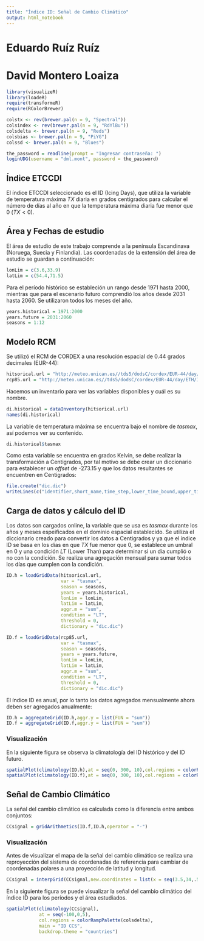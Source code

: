 ```yaml
---
title: "Índice ID: Señal de Cambio Climático"
output: html_notebook
---
```


# Eduardo Ruíz Ruíz
# David Montero Loaiza

```r
library(visualizeR)
library(loadeR)
require(transformeR)
require(RColorBrewer)
```

```r
colstx <- rev(brewer.pal(n = 9, "Spectral"))
colsindex <- rev(brewer.pal(n = 9, "RdYlBu"))
colsdelta <- brewer.pal(n = 9, "Reds")
colsbias <- brewer.pal(n = 9, "PiYG")
colssd <- brewer.pal(n = 9, "Blues")
```

```r
the_password = readline(prompt = "Ingresar contraseña: ")
loginUDG(username = "dml.mont", password = the_password)
```

## Índice ETCCDI

El índice ETCCDI seleccionado es el ID (Icing Days), que utiliza la variable de temperatura máxima $TX$ diaria en grados centigrados para calcular el número de días al año en que la temperatura máxima diaria fue menor que 0 ($TX<0$).

## Área y Fechas de estudio

El área de estudio de este trabajo comprende a la península Escandinava (Noruega, Suecia y Finlandia). Las coordenadas de la extensión del área de estudio se guardan a continuación:

```r
lonLim = c(3.6,33.9)
latLim = c(54.4,71.5)
```

Para el período histórico se estableción un rango desde 1971 hasta 2000, mientras que para el escenario futuro comprendió los años desde 2031 hasta 2060. Se utilizaron todos los meses del año.

```r
years.historical = 1971:2000
years.future = 2031:2060
seasons = 1:12
```

## Modelo RCM

Se utilizó el RCM de CORDEX a una resolución espacial de 0.44 grados decimales (EUR-44):

```r
hitsorical.url = "http://meteo.unican.es//tds5/dodsC/cordex/EUR-44/day/ETH/ICHEC-EC-EARTH_historical_r12i1p1_CCLM5-0-6_v1_day.ncml"
rcp85.url = "http://meteo.unican.es//tds5/dodsC/cordex/EUR-44/day/ETH/ICHEC-EC-EARTH_rcp85_r12i1p1_CCLM5-0-6_v1_day.ncml"
```

Hacemos un inventario para ver las variables disponibles y cuál es su nombre.

```r
di.historical = dataInventory(hitsorical.url)
names(di.historical)
```

La variable de temperatura máxima se encuentra bajo el nombre de *tasmax*, así podemos ver su contenido.

```r
di.historical$tasmax
```

Como esta variable se encuentra en grados Kelvin, se debe realizar la transformación a Centigrados, por tal motivo se debe crear un diccionario para establecer un *offset* de -273.15 y que los datos resultantes se encuentren en Centigrados:

```r
file.create("dic.dic")
writeLines(c("identifier,short_name,time_step,lower_time_bound,upper_time_bound,cell_metod,offset,scale,deaccum,derived,interface","tasmax,tasmax,24h,0,24,max,-273.15,1,0,0,"), "dic.dic")
```

## Carga de datos y cálculo del ID

Los datos son cargados online, la variable que se usa es *tasmax* durante los años y meses espeificados en el dominio espacial establecido. Se utiliza el diccionario creado para convertir los datos a Centigrados y ya que el índice ID se basa en los días en que *TX* fue menor que 0, se establece un umbral en 0 y una condición *LT* (Lower Than) para determinar si un día cumplió o no con la condición. Se realiza una agregación mensual para sumar todos los días que cumplen con la condición.

```r
ID.h = loadGridData(hitsorical.url,
                    var = "tasmax",
                    season = seasons,
                    years = years.historical,
                    lonLim = lonLim,
                    latLim = latLim,
                    aggr.m = "sum",
                    condition = "LT",
                    threshold = 0,
                    dictionary = "dic.dic")
```

```r
ID.f = loadGridData(rcp85.url,
                    var = "tasmax",
                    season = seasons,
                    years = years.future,
                    lonLim = lonLim,
                    latLim = latLim,
                    aggr.m = "sum",
                    condition = "LT",
                    threshold = 0,
                    dictionary = "dic.dic")
```

El índice ID es anual, por lo tanto los datos agregados mensualmente ahora deben ser agregados anualmente:

```r
ID.h = aggregateGrid(ID.h,aggr.y = list(FUN = "sum"))
ID.f = aggregateGrid(ID.f,aggr.y = list(FUN = "sum"))
```

### Visualización

En la siguiente figura se observa la climatología del ID histórico y del ID futuro.

```r
spatialPlot(climatology(ID.h),at = seq(0, 300, 10),col.regions = colorRampPalette(colsindex),main = "ID Histórico")
spatialPlot(climatology(ID.f),at = seq(0, 300, 10),col.regions = colorRampPalette(colsindex),main = "ID Futuro")
```

## Señal de Cambio Climático

La señal del cambio climático es calculada como la diferencia entre ambos conjuntos:

```r
CCsignal = gridArithmetics(ID.f,ID.h,operator = "-")
```

### Visualización

Antes de visualizar el mapa de la señal del cambio climático se realiza una reproyección del sistema de coordenadas de referencia para cambiar de coordenadas polares a una proyección de latitud y longitud.

```r
CCsignal = interpGrid(CCsignal,new.coordinates = list(x = seq(3.5,34,.5),y = seq(54.5,71.5,.5)))
```

En la siguiente figura se puede visualizar la señal del cambio climático del índice ID para los períodos y el área estudiados.

```r
spatialPlot(climatology(CCsignal),
            at = seq(-100,0,5),
            col.regions = colorRampPalette(colsdelta),
            main = "ID CCS",
            backdrop.theme = "countries")
```


